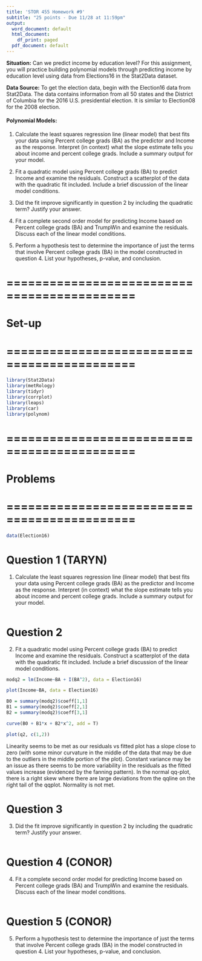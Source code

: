 ```yaml
---
title: 'STOR 455 Homework #9'
subtitle: "25 points - Due 11/28 at 11:59pm"
output:
  word_document: default
  html_document:
    df_print: paged
  pdf_document: default
---
```


__Situation:__ Can we predict income by education level? For this assignment, you will practice building polynomial models through predicting income by education level using data from Elections16 in the Stat2Data dataset. 
 
__Data Source:__ To get the election data, begin with the Election16 data from Stat2Data. The data contains information from all 50 states and the District of Columbia for the 2016 U.S. presidential election. It is similar to Election08 for the 2008 election. 

#### Polynomial Models: ####
1. Calculate the least squares regression line (linear model) that best fits your data using Percent college grads (BA) as the predictor and Income as the response. Interpret (in context) what the slope estimate tells you about income and percent college grads. Include a summary output for your model.

2. Fit a quadratic model using Percent college grads (BA) to predict Income and examine the residuals. Construct a scatterplot of the data with the quadratic fit included. Include a brief discussion of the linear model conditions. 

3. Did the fit improve significantly in question 2 by including the quadratic term? Justify your answer.

4. Fit a complete second order model for predicting Income based on Percent college grads (BA) and TrumpWin and examine the residuals. Discuss each of the linear model conditions. 

5. Perform a hypothesis test to determine the importance of just the terms that involve Percent college grads (BA) in the model constructed in question 4. List your hypotheses, p-value, and conclusion. 

# ============================================
# Set-up
# ============================================
```r
library(Stat2Data)
library(metRology)
library(tidyr)
library(corrplot)
library(leaps)
library(car)
library(polynom)
```

# ============================================
# Problems
# ============================================
```r
data(Election16)
```
# Question 1 (TARYN)
1. Calculate the least squares regression line (linear model) that best fits your data using Percent college grads (BA) as the predictor and Income as the response. Interpret (in context) what the slope estimate tells you about income and percent college grads. Include a summary output for your model.
```r

```


# Question 2
2. Fit a quadratic model using Percent college grads (BA) to predict Income and examine the residuals. Construct a scatterplot of the data with the quadratic fit included. Include a brief discussion of the linear model conditions.
```r
modq2 = lm(Income~BA + I(BA^2), data = Election16)

plot(Income~BA, data = Election16)

B0 = summary(modq2)$coeff[1,1]
B1 = summary(modq2)$coeff[2,1]
B2 = summary(modq2)$coeff[3,1]

curve(B0 + B1*x + B2*x^2, add = T)

plot(q2, c(1,2))
```
Linearity seems to be met as our residuals vs fitted plot has a slope close to zero (with some minor curvature in the middle of the data that may be due to the outliers in the middle portion of the plot). Constant variance may be an issue as there seems to be more variability in the residuals as the fitted values increase (evidenced by the fanning pattern). In the normal qq-plot, there is a right skew where there are large deviations from the qqline on the right tail of the qqplot. Normality is not met.

# Question 3
3. Did the fit improve significantly in question 2 by including the quadratic term? Justify your answer.
```r

```

# Question 4 (CONOR)
4. Fit a complete second order model for predicting Income based on Percent college grads (BA) and TrumpWin and examine the residuals. Discuss each of the linear model conditions. 
```r

```


# Question 5 (CONOR)
5. Perform a hypothesis test to determine the importance of just the terms that involve Percent college grads (BA) in the model constructed in question 4. List your hypotheses, p-value, and conclusion.
```r

```